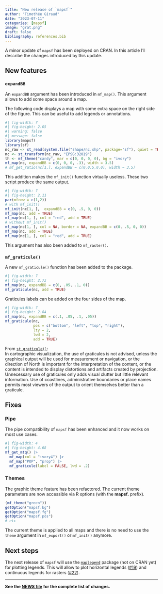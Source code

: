 ```yaml
---
title: "New release of `mapsf`"
author: "Timothée Giraud"
date: "2023-07-11"
categories: [mapsf]
image: "grat.png"
draft: false
bibliography: references.bib
---
```


A minor update of `mapsf` has been deployed on CRAN. In this article I'll describe the changes introduced by this update. 


## New features

### `expandBB`

An `expandBB` argument has been introduced in `mf_map()`. This argument allows to add some space around a map. 

The following code displays a map with some extra space on the right side of the figure. This can be useful to add legends or annotations. 

```r
#| fig-width: 7
#| fig-height: 2.05
#| warning: false
#| message: false
library(mapsf)
library(sf)
nc_raw <- st_read(system.file("shape/nc.shp", package="sf"), quiet = TRUE)
nc <- st_transform(nc_raw, "EPSG:32019")
th <- mf_theme("candy", mar = c(0, 0, 0, 0), bg = "ivory")
mf_map(nc, expandBB = c(0, 0, 0, .3), width = 3.5)
# mf_get_ratio(nc[1,], expandBB = c(0,0.5,0,0), width = 3.5)

```

This addition makes the `mf_init()` function virtually useless. These two script produce the same output.

```r
#| fig-width: 7
#| fig-height: 2.11
par(mfrow = c(1,2))
# with mf_init()
mf_init(nc[1, ],  expandBB = c(0, .5, 0, 0))
mf_map(nc, add = TRUE)
mf_map(nc[1, ], col = "red", add = TRUE)
# without mf_init()
mf_map(nc[1, ], col = NA, border = NA, expandBB = c(0, .5, 0, 0))
mf_map(nc, add = TRUE)
mf_map(nc[1, ], col = "red", add = TRUE)
```

This argument has also been added to `mf_raster()`.


### `mf_graticule()`

A new `mf_graticule()` function has been added to the package. 

```r
#| fig-width: 7
#| fig-height: 2.73
mf_map(nc, expandBB = c(0, .05, .1, 0))
mf_graticule(nc, add = TRUE)
```

Graticules labels can be added on the four sides of the map.

```r
#| fig-width: 7
#| fig-height: 2.84
mf_map(nc, expandBB = c(.1, .05, .1, .05))
mf_graticule(nc, 
             pos = c("bottom", "left", "top", "right"), 
             lty = 2, 
             lwd = 2, 
             add = TRUE)
```


::: {.callout-warning}
From [`st_graticule()`](https://r-spatial.github.io/sf/reference/st_graticule.html#use-of-graticules):  
In cartographic visualization, the use of graticules is not advised, unless the graphical output will be used for measurement or navigation, or the direction of North is important for the interpretation of the content, or the content is intended to display distortions and artifacts created by projection. Unnecessary use of graticules only adds visual clutter but little relevant information. Use of coastlines, administrative boundaries or place names permits most viewers of the output to orient themselves better than a graticule.
:::


## Fixes

### Pipe

The pipe compatibility of `mapsf` has been enhanced and it now works on most use cases.

```r
#| fig-width: 4
#| fig-height: 4.68
mf_get_mtq() |>
  mf_map(col = "ivory4") |>
  mf_map("POP", "prop") |>
  mf_graticule(label = FALSE, lwd = .2)

```

### Themes

The graphic theme feature has been refactored. The current theme parameters are now accessible via R options (with the **mapsf.** prefix).

```r
(mf_theme("green"))
getOption("mapsf.bg")
getOption("mapsf.fg")
getOption("mapsf.pos")
# etc
```

The current theme is applied to all maps and there is no need to use the `theme` argument in `mf_export()` or `mf_init()` anymore. 


## Next steps

The next release of `mapsf` will use the [`maplegend`](https://github.com/riatelab/maplegend) package (not on CRAN yet) for plotting legends. This will allow to plot horizontal legends ([#19](https://github.com/riatelab/mapsf/issues/19)) and continuous legends for rasters ([#22](https://github.com/riatelab/mapsf/issues/22)).


-----

**See the [NEWS file](https://raw.githubusercontent.com/riatelab/mapsf/master/NEWS.md) for the complete list of changes.**
